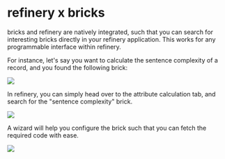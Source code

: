 # refinery x bricks

bricks and refinery are natively integrated, such that you can search for interesting bricks directly in your refinery application. This works for any programmable interface within refinery.

For instance, let's say you want to calculate the sentence complexity of a record, and you found the following brick:

![](https://kern-assets.s3.amazonaws.com/website/screenshots/brick-sentence-complexity.png)

In refinery, you can simply head over to the attribute calculation tab, and search for the "sentence complexity" brick.

![](https://kern-assets.s3.amazonaws.com/website/screenshots/refinery-x-bricks.png)

A wizard will help you configure the brick such that you can fetch the required code with ease.

![](https://kern-assets.s3.amazonaws.com/website/screenshots/refinery-sentence-complexity.png)
